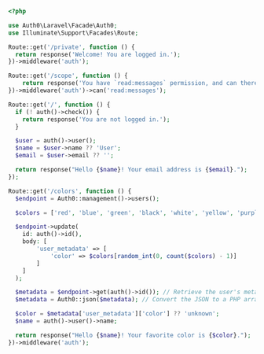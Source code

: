 ```php web.php highlight={26-43} lines 
<?php

use Auth0\Laravel\Facade\Auth0;
use Illuminate\Support\Facades\Route;

Route::get('/private', function () {
  return response('Welcome! You are logged in.');
})->middleware('auth');

Route::get('/scope', function () {
    return response('You have `read:messages` permission, and can therefore access this resource.');
})->middleware('auth')->can('read:messages');

Route::get('/', function () {
  if (! auth()->check()) {
    return response('You are not logged in.');
  }

  $user = auth()->user();
  $name = $user->name ?? 'User';
  $email = $user->email ?? '';

  return response("Hello {$name}! Your email address is {$email}.");
});

Route::get('/colors', function () {
  $endpoint = Auth0::management()->users();

  $colors = ['red', 'blue', 'green', 'black', 'white', 'yellow', 'purple', 'orange', 'pink', 'brown'];

  $endpoint->update(
    id: auth()->id(),
    body: [
        'user_metadata' => [
            'color' => $colors[random_int(0, count($colors) - 1)]
        ]
    ]
  );

  $metadata = $endpoint->get(auth()->id()); // Retrieve the user's metadata.
  $metadata = Auth0::json($metadata); // Convert the JSON to a PHP array.

  $color = $metadata['user_metadata']['color'] ?? 'unknown';
  $name = auth()->user()->name;

  return response("Hello {$name}! Your favorite color is {$color}.");
})->middleware('auth');
```
